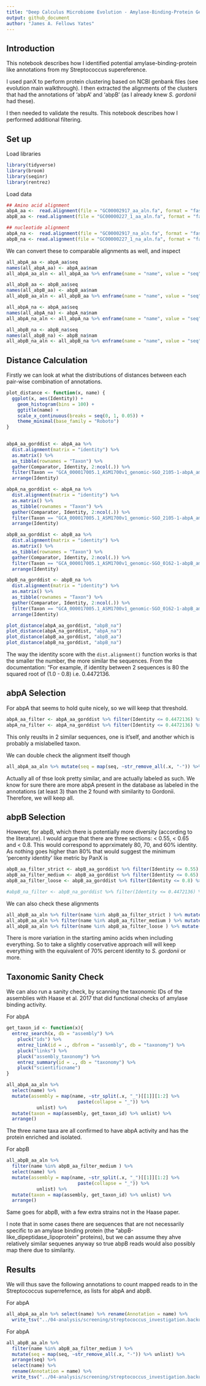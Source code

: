```yaml
---
title: "Deep Calculus Microbiome Evolution - Amylase-Binding-Protein Gene in Streptococcus Database Search"
output: github_document
author: "James A. Fellows Yates"
---
```


## Introduction

This notebook describes how I identified potential amylase-binding-protein like 
annotations from my Streptococcus supereference.

I used panX to perform protein clustering based on NCBI genbank files 
(see evolution main walkthrough). I then extracted the alignments of the 
clusters that had the annotations of 'abpA' and 'abpB' (as I already knew
_S. gordonii_ had these).

I then needed to validate the results. This notebook describes how I performed
additional filtering.

## Set up

Load libraries

```r
library(tidyverse)
library(broom)
library(seqinr)
library(rentrez)
```

Load data

```r

## Amino acid alignment
abpA_aa <-  read.alignment(file = "GC00002917_aa_aln.fa", format = "fasta")
abpB_aa <- read.alignment(file = "GC00000227_1_aa_aln.fa", format = "fasta")

## nucleotide alignment
abpA_na <-  read.alignment(file = "GC00002917_na_aln.fa", format = "fasta")
abpB_na <- read.alignment(file = "GC00000227_1_na_aln.fa", format = "fasta")
```

We can convert these to comparable alignments as well, and inspect


```r
all_abpA_aa <- abpA_aa$seq
names(all_abpA_aa) <- abpA_aa$nam
all_abpA_aa_aln <- all_abpA_aa %>% enframe(name = "name", value = "seq") %>% unnest

all_abpB_aa <- abpB_aa$seq
names(all_abpB_aa) <- abpB_aa$nam
all_abpB_aa_aln <- all_abpB_aa %>% enframe(name = "name", value = "seq") %>% unnest

all_abpA_na <- abpA_aa$seq
names(all_abpA_na) <- abpA_na$nam
all_abpA_na_aln <- all_abpA_na %>% enframe(name = "name", value = "seq") %>% unnest

all_abpB_na <- abpB_na$seq
names(all_abpB_na) <- abpB_na$nam
all_abpB_na_aln <- all_abpB_na %>% enframe(name = "name", value = "seq") %>% unnest
```

## Distance Calculation

Firstly we can look at what the distributions of distances between each
pair-wise combination of annotations.

```r



plot_distance <- function(x, name) {
  ggplot(x, aes(Identity)) +
    geom_histogram(bins = 100) +
    ggtitle(name) +
    scale_x_continuous(breaks = seq(0, 1, 0.05)) +
    theme_minimal(base_family = "Roboto")
}
  

abpA_aa_gorddist <- abpA_aa %>% 
  dist.alignment(matrix = "identity") %>% 
  as.matrix() %>% 
  as_tibble(rownames = "Taxon") %>% 
  gather(Comparator, Identity, 2:ncol(.)) %>%
  filter(Taxon == "GCA_000017005.1_ASM1700v1_genomic-SGO_2105-1-abpA_amylase-binding_protein_AbpA") %>% 
  arrange(Identity)

abpA_na_gorddist <- abpA_na %>% 
  dist.alignment(matrix = "identity") %>% 
  as.matrix() %>% 
  as_tibble(rownames = "Taxon") %>% 
  gather(Comparator, Identity, 2:ncol(.)) %>%
  filter(Taxon == "GCA_000017005.1_ASM1700v1_genomic-SGO_2105-1-abpA_amylase-binding_protein_AbpA") %>% 
  arrange(Identity)

abpB_aa_gorddist <- abpB_aa %>% 
  dist.alignment(matrix = "identity") %>% 
  as.matrix() %>% 
  as_tibble(rownames = "Taxon") %>% 
  gather(Comparator, Identity, 2:ncol(.)) %>%
  filter(Taxon == "GCA_000017005.1_ASM1700v1_genomic-SGO_0162-1-abpB_amylase-binding_protein_B") %>% 
  arrange(Identity)

abpB_na_gorddist <- abpB_na %>% 
  dist.alignment(matrix = "identity") %>% 
  as.matrix() %>% 
  as_tibble(rownames = "Taxon") %>% 
  gather(Comparator, Identity, 2:ncol(.)) %>%
  filter(Taxon == "GCA_000017005.1_ASM1700v1_genomic-SGO_0162-1-abpB_amylase-binding_protein_B") %>% 
  arrange(Identity)

plot_distance(abpA_aa_gorddist, "abpB_na")
plot_distance(abpA_na_gorddist, "abpA_na")
plot_distance(abpB_aa_gorddist, "abpB_aa")
plot_distance(abpB_na_gorddist, "abpB_na")


```

The way the identity score with the `dist.alignment()` function works is that
the smaller the number, the more similar the sequences. From the documentation:
"For example, if identity between 2 sequences is 80 the squared root of 
(1.0 - 0.8) i.e. 0.4472136.

## abpA Selection

For abpA that seems to hold quite nicely, so we will keep that threshold.

```r
abpA_aa_filter <- abpA_aa_gorddist %>% filter(Identity <= 0.4472136) %>% print()
abpA_na_filter <- abpA_na_gorddist %>% filter(Identity <= 0.4472136) %>% print()
```

This only reuslts in 2 similar sequences, one is it'self, and another
which is probably a mislabelled taxon.

We can double check the alignment itself though

```r
all_abpA_aa_aln %>% mutate(seq = map(seq, ~str_remove_all(.x, "-")) %>% unlist)
```

Actually all of thse look pretty similar, and are actually labeled as such. We 
know for sure there are more abpA present in the database as labeled in the 
annotations (at least 3) than the 2 found with similarity to Gordonii. 
Therefore, we will keep all.

## abpB Selection

However, for abpB, which there is potentially more diversity (according to the
literature). I would argue that there are three sections: < 0.55, < 0.65
and < 0.8. This would correspond to apprximately 80, 70, and 60% identity. As
nothing goes higher than 80% that would suggest the minimum 'percenty identity'
like metric by PanX is 

```r
abpB_aa_filter_strict <- abpB_aa_gorddist %>% filter(Identity <= 0.55) %>% print() %>% pull(Comparator)
abpB_aa_filter_medium <- abpB_aa_gorddist %>% filter(Identity <= 0.65) %>% print() %>% pull(Comparator)
abpB_aa_filter_loose <- abpB_aa_gorddist %>% filter(Identity <= 0.8) %>% print() %>% pull(Comparator)

#abpB_na_filter <- abpB_na_gorddist %>% filter(Identity <= 0.4472136) %>% print()
```

We can also check these alignments

```r
all_abpB_aa_aln %>% filter(name %in% abpB_aa_filter_strict ) %>% mutate(seq = map(seq, ~str_remove_all(.x, "-")) %>% unlist) %>% arrange(seq)
all_abpB_aa_aln %>% filter(name %in% abpB_aa_filter_medium ) %>% mutate(seq = map(seq, ~str_remove_all(.x, "-")) %>% unlist) %>% arrange(seq)
all_abpB_aa_aln %>% filter(name %in% abpB_aa_filter_loose ) %>% mutate(seq = map(seq, ~str_remove_all(.x, "-")) %>% unlist) %>% arrange(seq)
```

There is more variation in the starting amino acids when including everything.
So to take a slightly coservative approach will will keep everything with the 
equivalent of 70% percent identity to _S. gordonii_ or more.

## Taxonomic Sanity Check

We can also run a sanity check, by scanning the taxonomic IDs of the 
assemblies with Haase et al. 2017 that did functional checks of amylase binding
activity.

For abpA

```r
get_taxon_id <- function(x){
  entrez_search(x, db = "assembly") %>% 
    pluck("ids") %>% 
    entrez_link(id = ., dbfrom = "assembly", db = "taxonomy") %>% 
    pluck("links") %>% 
    pluck("assembly_taxonomy") %>% 
    entrez_summary(id = ., db = "taxonomy") %>% 
    pluck("scientificname")
}

all_abpA_aa_aln %>% 
  select(name) %>% 
  mutate(assembly = map(name, ~str_split(.x, "_")[[1]][1:2] %>% 
                          paste(collapse = "_")) %>% 
           unlist) %>%
  mutate(taxon = map(assembly, get_taxon_id) %>% unlist) %>% 
  arrange()
```

The three name taxa are all confirmed to have abpA activity and has
the protein enriched and isolated.

For abpB

```r
all_abpB_aa_aln %>% 
  filter(name %in% abpB_aa_filter_medium ) %>% 
  select(name) %>% 
  mutate(assembly = map(name, ~str_split(.x, "_")[[1]][1:2] %>% 
                          paste(collapse = "_")) %>% 
           unlist) %>%
  mutate(taxon = map(assembly, get_taxon_id) %>% unlist) %>% 
  arrange()
```

Same goes for abpB, with a few extra strains not in the Haase paper.

I note that in some cases there are sequences that are not necessarily 
specific to an amylase binding protein (the "abpB-like_dipeptidase_lipoprotein"
proteins), but we can assume they ahve relatively similar sequenes anyway
so true abpB reads would also possibly map there due to similarity.

## Results

We will thus save the following annotations to count mapped reads to
in the Streptococcus superrefernce, as lists for abpA and abpB.

For abpA

```r
all_abpA_aa_aln %>% select(name) %>% rename(Annotation = name) %>%
  write_tsv("../04-analysis/screening/streptococcus_investigation.backup/panX/selected_panX_abpA_annotations.tsv")
```

For abpA

```r
all_abpB_aa_aln %>% 
  filter(name %in% abpB_aa_filter_medium ) %>% 
  mutate(seq = map(seq, ~str_remove_all(.x, "-")) %>% unlist) %>% 
  arrange(seq) %>% 
  select(name) %>% 
  rename(Annotation = name) %>%
  write_tsv("../04-analysis/screening/streptococcus_investigation.backup/panX/selected_panX_abpB_annotations.tsv")

```





